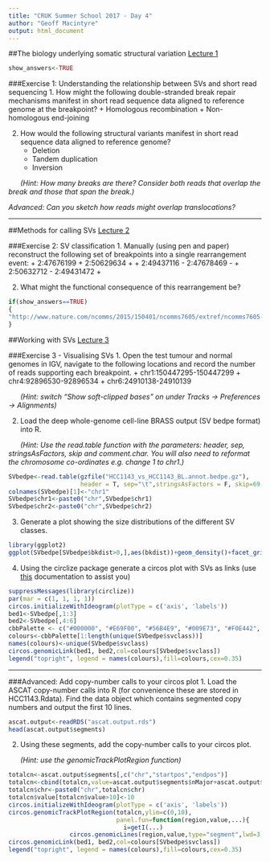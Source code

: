 ```yaml
---
title: "CRUK Summer School 2017 - Day 4"
author: "Geoff Macintyre"
output: html_document
---
```


##The biology underlying somatic structural variation
[Lecture 1](lecture1.pdf)

```r
show_answers<-TRUE
```


###Exercise 1: Understanding the relationship between SVs and short read sequencing
1. How might the following double-stranded break repair mechanisms manifest in short read sequence data aligned to reference genome at the breakpoint?
    + Homologous recombination
    + Non-homologous end-joining

2. How would the following structural variants manifest in short read sequence data aligned to reference genome? 
    + Deletion
    + Tandem duplication
    + Inversion
    
&nbsp;&nbsp;&nbsp;&nbsp;&nbsp;&nbsp;*(Hint: How many breaks are there? Consider both reads that overlap the break and those that span the break.)*

*Advanced: Can you sketch how reads might overlap translocations?*

******

##Methods for calling SVs
[Lecture 2](lecture2.pdf)

###Exercise 2: SV classification
1. Manually (using pen and paper) reconstruct the following set of breakpoints into a single rearrangement event:
    + 2:47676199	+	2:50629634	+
    + 2:49437116	-	2:47678469	-
    + 2:50632712	-	2:49431472	+


2. What might the functional consequence of this rearrangement be?
```r
if(show_answers==TRUE)
{
"http://www.nature.com/ncomms/2015/150401/ncomms7605/extref/ncomms7605-s1.pdf"
}
```
##Working with SVs
[Lecture 3](lecture3.pdf)

###Exercise 3 - Visualising SVs
1. Open the test tumour and normal genomes in IGV, navigate to the following locations and record the number of reads supporting each breakpoint.
    + chr1:150447295-150447299
    + chr4:92896530-92896534
    + chr6:24910138-24910139

&nbsp;&nbsp;&nbsp;&nbsp;&nbsp;&nbsp;*(Hint: switch "Show soft-clipped bases" on under Tracks -> Preferences -> Alignments)*

2. Load the deep whole-genome cell-line BRASS output (SV bedpe format) into R. 

&nbsp;&nbsp;&nbsp;&nbsp;&nbsp;&nbsp;*(Hint: Use the read.table function with the parameters: header, sep, stringsAsFactors, skip and comment.char. You will also need to reformat the chromosome co-ordinates e.g. change 1 to chr1.)*

```r
SVbedpe<-read.table(gzfile("HCC1143_vs_HCC1143_BL.annot.bedpe.gz"), 
                    header = T, sep="\t",stringsAsFactors = F, skip=69, comment.char = "")
colnames(SVbedpe)[1]<-"chr1"
SVbedpe$chr1<-paste0("chr",SVbedpe$chr1)
SVbedpe$chr2<-paste0("chr",SVbedpe$chr2)
```

3. Generate a plot showing the size distributions of the different SV classes.

```r
library(ggplot2)
ggplot(SVbedpe[SVbedpe$bkdist>0,],aes(bkdist))+geom_density()+facet_grid(svclass ~ .,scales = "free_y")+xlim(0,1e6)
```


4. Using the circlize package generate a circos plot with SVs as links (use [this](https://cran.r-project.org/web/packages/circlize/vignettes/genomic_plot.pdf) documentation to assist you) 

```r
suppressMessages(library(circlize))
par(mar = c(1, 1, 1, 1))
circos.initializeWithIdeogram(plotType = c('axis', 'labels'))
bed1<-SVbedpe[,1:3]
bed2<-SVbedpe[,4:6]
cbbPalette <- c("#000000", "#E69F00", "#56B4E9", "#009E73", "#F0E442", "#0072B2", "#D55E00", "#CC79A7")
colours<-cbbPalette[1:length(unique(SVbedpe$svclass))]
names(colours)<-unique(SVbedpe$svclass)
circos.genomicLink(bed1, bed2,col=colours[SVbedpe$svclass])
legend("topright", legend = names(colours),fill=colours,cex=0.35)
```

******

###Advanced: Add copy-number calls to your circos plot
1. Load the ASCAT copy-number calls into R (for convenience these are stored in HCC1143.Rdata). Find the data object which contains segmented copy numbers and output the first 10 lines.
```r
ascat.output<-readRDS("ascat.output.rds")
head(ascat.output$segments)
```

2. Using these segments, add the copy-number calls to your circos plot.

&nbsp;&nbsp;&nbsp;&nbsp;&nbsp;&nbsp;*(Hint: use the genomicTrackPlotRegion function)*
```r
totalcn<-ascat.output$segments[,c("chr","startpos","endpos")]
totalcn<-cbind(totalcn,value=ascat.output$segments$nMajor+ascat.output$segments$nMinor)
totalcn$chr<-paste0("chr",totalcn$chr)
totalcn$value[totalcn$value>10]<-10
circos.initializeWithIdeogram(plotType = c('axis', 'labels'))
circos.genomicTrackPlotRegion(totalcn,ylim=c(0,10),
                              panel.fun=function(region,value,...){
                                i=getI(...)
                 circos.genomicLines(region,value,type="segment",lwd=3,col="blue",...)})
circos.genomicLink(bed1, bed2,col=colours[SVbedpe$svclass])
legend("topright", legend = names(colours),fill=colours,cex=0.35)
```


